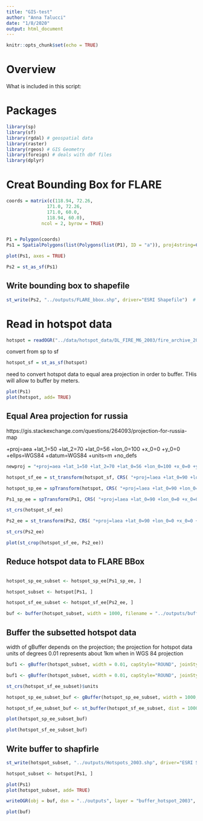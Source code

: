 ```yaml
---
title: "GIS-test"
author: "Anna Talucci"
date: "1/8/2020"
output: html_document
---
```


```r
knitr::opts_chunk$set(echo = TRUE)
```

# Overview

What is included in this script:

# Packages

```r
library(sp)
library(sf)
library(rgdal) # geospatial data
library(raster)
library(rgeos) # GIS Geometry
library(foreign) # deals with dbf files
library(dplyr)
```

# Creat Bounding Box for FLARE
```r


coords = matrix(c(118.94, 72.26,
               171.0, 72.26,
               171.0, 60.0, 
               118.94, 60.0), 
             ncol = 2, byrow = TRUE)


P1 = Polygon(coords)
Ps1 = SpatialPolygons(list(Polygons(list(P1), ID = "a")), proj4string=CRS("+proj=longlat +ellps=WGS84 +datum=WGS84 +no_defs"))
```

```r
plot(Ps1, axes = TRUE)
```
```r
Ps2 = st_as_sf(Ps1) 
```

## Write bounding box to shapefile
```r
st_write(Ps2, "../outputs/FLARE_bbox.shp", driver="ESRI Shapefile")  # create to a shapefile 

```

# Read in hotspot data
```r
hotspot = readOGR("../data/hotspot_data/DL_FIRE_M6_2003/fire_archive_2003.shp", "fire_archive_2003") 
```

convert from sp to sf
```r
hotspot_sf = st_as_sf(hotspot) 
```


need to convert hotspot data to equal area projection in order to buffer. THis will allow to buffer by meters.

```r
plot(Ps1)
plot(hotspot, add= TRUE)
```

## Equal Area projection for russia
https://gis.stackexchange.com/questions/264093/projection-for-russia-map

+proj=aea +lat_1=50 +lat_2=70 +lat_0=56 +lon_0=100 +x_0=0 +y_0=0 +ellps=WGS84 +datum=WGS84 +units=m +no_defs 



```r
newproj = "+proj=aea +lat_1=50 +lat_2=70 +lat_0=56 +lon_0=100 +x_0=0 +y_0=0 +ellps=WGS84 +datum=WGS84 +units=m +no_defs "
```

```r
hotspot_sf_ee = st_transform(hotspot_sf, CRS( "+proj=laea +lat_0=90 +lon_0=0 +x_0=0 +y_0=0 +ellps=WGS84 +towgs84=0,0,0,0,0,0,0 +units=m +no_defs"))
```

```r
hotspot_sp_ee = spTransform(hotspot, CRS( "+proj=laea +lat_0=90 +lon_0=0 +x_0=0 +y_0=0 +ellps=WGS84 +towgs84=0,0,0,0,0,0,0 +units=m +no_defs"))
```

```r
Ps1_sp_ee = spTransform(Ps1, CRS( "+proj=laea +lat_0=90 +lon_0=0 +x_0=0 +y_0=0 +ellps=WGS84 +towgs84=0,0,0,0,0,0,0 +units=m +no_defs"))
```

```r
st_crs(hotspot_sf_ee)
```

```r
Ps2_ee = st_transform(Ps2, CRS( "+proj=laea +lat_0=90 +lon_0=0 +x_0=0 +y_0=0 +ellps=WGS84 +towgs84=0,0,0,0,0,0,0 +units=m +no_defs"))
```

```r
st_crs(Ps2_ee)
```

```r
plot(st_crop(hotspot_sf_ee, Ps2_ee))

```

## Reduce hotspot data to FLARE  BBox

```r

```

```r
hotspot_sp_ee_subset <- hotspot_sp_ee[Ps1_sp_ee, ]
```
```r
hotspot_subset <- hotspot[Ps1, ]
```

```r
hotspot_sf_ee_subset <- hotspot_sf_ee[Ps2_ee, ]
```

```r
buf <- buffer(hotspot_subset, width = 1000, filename = "../outputs/buffer_hotspot_2003", dissolve = TRUE)
```

## Buffer the subsetted hotspot data

width of gBuffer depends on the projection; the projection for hotspot data units of degrees 0.01 represents about 1km when in WGS 84 projection
```r
buf1 <- gBuffer(hotspot_subset, width = 0.01, capStyle="ROUND", joinStyle="ROUND")
```


```r
buf1 <- gBuffer(hotspot_subset, width = 0.01, capStyle="ROUND", joinStyle="ROUND")
```

```r
st_crs(hotspot_sf_ee_subset)$units
```

```r
hotspot_sp_ee_subset_buf <- gBuffer(hotspot_sp_ee_subset, width = 1000, capStyle="ROUND", joinStyle="ROUND")
```

```r
hotspot_sf_ee_subset_buf <- st_buffer(hotspot_sf_ee_subset, dist = 1000, endCapStyle="ROUND", joinStyle="ROUND")
```

```r
plot(hotspot_sp_ee_subset_buf)
```

```r
plot(hotspot_sf_ee_subset_buf)
```


## Write buffer to shapfirle

```r
st_write(hotspot_subset, "../outputs/Hotspots_2003.shp", driver="ESRI Shapefile")  # create to a shapefile 

```

#################
```r
hotspot_subset <- hotspot[Ps1, ]
```


```r
plot(Ps1)
plot(hotspot_subset, add= TRUE)
```



```r
writeOGR(obj = buf, dsn = "../outputs", layer = "buffer_hotspot_2003", driver = "ESRI Shapefile")
```

```r
plot(buf)
```

